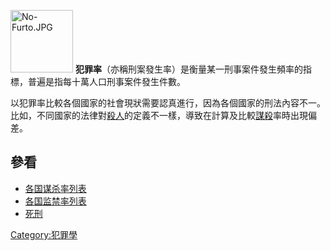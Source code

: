 {{expand|time=2015-07-01T02:42:10+00:00}}
{{unreferenced|time=2015-07-01T02:42:10+00:00}}


[[File:No-Furto.JPG|100px]]
'''犯罪率'''（亦稱刑案發生率）是衡量某一刑事案件發生頻率的指標，普遍是指每十萬人口刑事案件發生件數。

以犯罪率比較各個國家的社會現狀需要認真進行，因為各個國家的刑法內容不一。比如，不同國家的法律對[[殺人|殺人]]的定義不一樣，導致在計算及比較[[謀殺|謀殺]]率時出現偏差。

==參看==
*[[各国谋杀率列表|各国谋杀率列表]]
*[[各国监禁率列表|各国监禁率列表]]
*[[死刑|死刑]]
{{Authority control}}
[[Category:犯罪學|Category:犯罪學]]